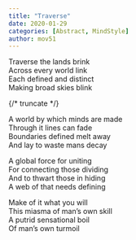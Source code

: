 ```yaml
---
title: "Traverse"
date: 2020-01-29
categories: [Abstract, MindStyle]
author: mov51
---
```


Traverse the lands brink  
Across every world link  
Each defined and distinct  
Making broad skies blink  

{/* truncate */}

A world by which minds are made  
Through it lines can fade  
Boundaries defined melt away  
And lay to waste mans decay  

A global force for uniting  
For connecting those dividing  
And to thwart those in hiding  
A web of that needs defining  

Make of it what you will  
This miasma of man’s own skill  
A putrid sensational boil  
Of man’s own turmoil  
